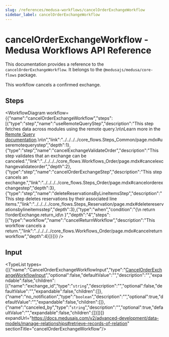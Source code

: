 ```yaml
---
slug: /references/medusa-workflows/cancelOrderExchangeWorkflow
sidebar_label: cancelOrderExchangeWorkflow
---
```



# cancelOrderExchangeWorkflow - Medusa Workflows API Reference

This documentation provides a reference to the `cancelOrderExchangeWorkflow`. It belongs to the `@medusajs/medusa/core-flows` package.

This workflow cancels a confirmed exchange.

## Steps

<WorkflowDiagram workflow={{"name":"cancelOrderExchangeWorkflow","steps":[{"type":"step","name":"useRemoteQueryStep","description":"This step fetches data across modules using the remote query.\n\nLearn more in the [Remote Query documentation](https://docs.medusajs.com/advanced-development/modules/remote-query).\n\n","link":"../../../../core_flows.Steps_Common/page.mdx#useremotequerystep","depth":1},{"type":"step","name":"cancelExchangeValidateOrder","description":"This step validates that an exchange can be canceled.","link":"../../../../core_flows.Workflows_Order/page.mdx#cancelexchangevalidateorder","depth":2},{"type":"step","name":"cancelOrderExchangeStep","description":"This step cancels an exchange.","link":"../../../../core_flows.Steps_Order/page.mdx#cancelorderexchangestep","depth":3},{"type":"step","name":"deleteReservationsByLineItemsStep","description":"This step deletes reservations by their associated line items.","link":"../../../../core_flows.Steps_Reservation/page.mdx#deletereservationsbylineitemsstep","depth":3},{"type":"when","condition":"{\n      return !!orderExchange.return_id\n    }","depth":"4","steps":[{"type":"workflow","name":"cancelReturnWorkflow","description":"This workflow cancels a return.","link":"../../../../core_flows.Workflows_Order/page.mdx#cancelreturnworkflow","depth":4}]}]}} />

## Input

<TypeList types={[{"name":"CancelOrderExchangeWorkflowInput","type":"[CancelOrderExchangeWorkflowInput](../../../../../types/WorkflowTypes/OrderWorkflow/interfaces/types.WorkflowTypes.OrderWorkflow.CancelOrderExchangeWorkflowInput/page.mdx)","optional":false,"defaultValue":"","description":"","expandable":false,"children":[{"name":"exchange_id","type":"`string`","description":"","optional":false,"defaultValue":"","expandable":false,"children":[]},{"name":"no_notification","type":"`boolean`","description":"","optional":true,"defaultValue":"","expandable":false,"children":[]},{"name":"canceled_by","type":"`string`","description":"","optional":true,"defaultValue":"","expandable":false,"children":[]}]}]} expandUrl="https://docs.medusajs.com/v2/advanced-development/data-models/manage-relationships#retrieve-records-of-relation" sectionTitle="cancelOrderExchangeWorkflow"/>
